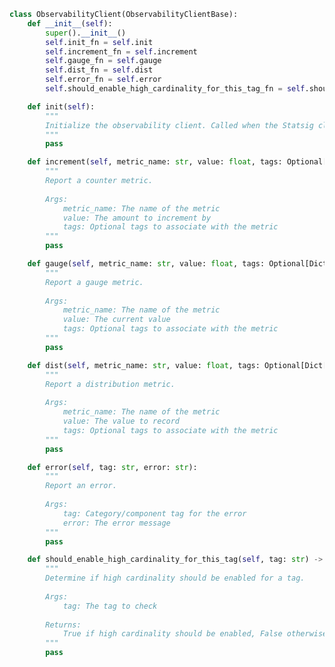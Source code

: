 ```python
class ObservabilityClient(ObservabilityClientBase):
    def __init__(self):
        super().__init__()
        self.init_fn = self.init
        self.increment_fn = self.increment
        self.gauge_fn = self.gauge
        self.dist_fn = self.dist
        self.error_fn = self.error
        self.should_enable_high_cardinality_for_this_tag_fn = self.should_enable_high_cardinality_for_this_tag

    def init(self):
        """
        Initialize the observability client. Called when the Statsig client initializes.
        """
        pass

    def increment(self, metric_name: str, value: float, tags: Optional[Dict[str, str]] = None):
        """
        Report a counter metric.
        
        Args:
            metric_name: The name of the metric
            value: The amount to increment by
            tags: Optional tags to associate with the metric
        """
        pass

    def gauge(self, metric_name: str, value: float, tags: Optional[Dict[str, str]] = None):
        """
        Report a gauge metric.
        
        Args:
            metric_name: The name of the metric
            value: The current value
            tags: Optional tags to associate with the metric
        """
        pass

    def dist(self, metric_name: str, value: float, tags: Optional[Dict[str, str]] = None):
        """
        Report a distribution metric.
        
        Args:
            metric_name: The name of the metric
            value: The value to record
            tags: Optional tags to associate with the metric
        """
        pass

    def error(self, tag: str, error: str):
        """
        Report an error.
        
        Args:
            tag: Category/component tag for the error
            error: The error message
        """
        pass

    def should_enable_high_cardinality_for_this_tag(self, tag: str) -> bool:
        """
        Determine if high cardinality should be enabled for a tag.
        
        Args:
            tag: The tag to check
            
        Returns:
            True if high cardinality should be enabled, False otherwise
        """
        pass
```
